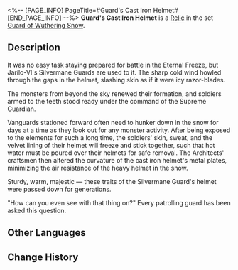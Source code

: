 <%-- [PAGE_INFO]
PageTitle=#Guard's Cast Iron Helmet#
[END_PAGE_INFO] --%>
{{Relic Infobox
|id        = 61061
|image     = Item Guard's Cast Iron Helmet.png{{subst:void|<!--$UPLOAD:<<SpriteOutput/RelicFigures/IconRelic_106_1.png>-<Item Guard's Cast Iron Helmet.png>-<Relic Icons>>-->}}
|set       = Guard of Wuthering Snow
|piece     = Head
|mentions  = 
}}
{{Description|A standard-issue helmet that covers the head and face. It has lining inside to help keep its wearer warm.}}
'''Guard's Cast Iron Helmet''' is a [[Relic]] in the set [[Guard of Wuthering Snow]].

==Description==
It was no easy task staying prepared for battle in the Eternal Freeze, but Jarilo-VI's Silvermane Guards are used to it. The sharp cold wind howled through the gaps in the helmet, slashing skin as if it were icy razor-blades.

The monsters from beyond the sky renewed their formation, and soldiers armed to the teeth stood ready under the command of the Supreme Guardian.

Vanguards stationed forward often need to hunker down in the snow for days at a time as they look out for any monster activity. After being exposed to the elements for such a long time, the soldiers' skin, sweat, and the velvet lining of their helmet will freeze and stick together, such that hot water must be poured over their helmets for safe removal. The Architects' craftsmen then altered the curvature of the cast iron helmet's metal plates, minimizing the air resistance of the heavy helmet in the snow.

Sturdy, warm, majestic &mdash; these traits of the Silvermane Guard's helmet were passed down for generations.

"How can you even see with that thing on?" Every patrolling guard has been asked this question.

==Other Languages==
{{Other Languages
|en   = Guard's Cast Iron Helmet
|zhs  = 铁卫的铸铁面盔
|zht  = 鐵衛的鑄鐵面盔
|ja   = {{Rubi|兵士|へいし}}の{{Rubi|鉄製|てっせい}}ヘルム
|ko   = 철위대의 무쇠 복면 헬멧
|es   = Casco de hierro forjado del guardia
|fr   = Casque en fonte de garde
|ru   = Чугунный шлем стража
|th   = Guard's Cast Iron Helmet
|vi   = Mũ Giáp Gang Của Thiết Vệ
|de   = Gusseiserner Helm der Wache
|id   = Guard's Cast Iron Helmet
|pt   = Elmo de Ferro Fundido do Guarda
}}

==Change History==
{{Change History|1.0}}